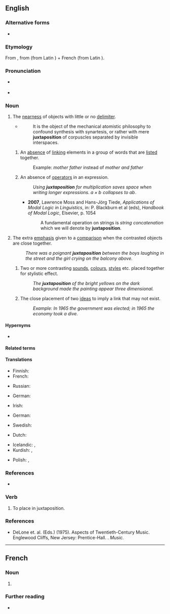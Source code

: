 {{also|juxta-position}}
==English==

===Alternative forms===
* {{l|en|juxta-position}}

===Etymology===
From {{bor|en|fr|juxtaposition}}, from {{der|en|la|iuxtā||near}} (from Latin {{m|la|iungō||to join}}) + French {{m|fr|position||position}} (from Latin {{m|la|pōnō||to place}}).

===Pronunciation===
* {{a|UK|US}} {{IPA|/ˌdʒʌk.stə.pəˈzɪʃ.ən/|lang=en}}
* {{audio|en-us-juxtaposition.ogg|Audio (US)|lang=en}}

===Noun===
{{en-noun|~}}

# The [[nearness]] of objects with little or no [[delimiter]].
#* {{w|Samuel Taylor Coleridge}}
#*: It is the object of the mechanical atomistic philosophy to confound synthesis with synartesis, or rather with mere '''juxtaposition''' of corpuscles separated by invisible interspaces.
## {{lb|en|grammar}} An [[absence]] of [[link]]ing elements in a group of words that are [[list]]ed together.
##: Example: ''mother father'' instead of ''mother and father''
## {{lb|en|mathematics}} An absence of [[operator]]s in an expression.
##: ''Using '''juxtaposition''' for multiplication saves space when writing longer expressions. <math>a \times b \!</math> collapses to <math>ab\!</math>.''
##* '''2007''', Lawrence Moss and Hans-Jörg Tiede, ''Applications of Modal Logic in Linguistics'', in: P. Blackburn et al (eds), ''Handbook of Modal Logic'', Elsevier, p. 1054
##*: A fundamental operation on strings is ''string concatenation'' which we will denote by '''juxtaposition'''.
# The extra [[emphasis]] given to a [[comparison]] when the contrasted objects are close together.
#: ''There was a poignant '''juxtaposition''' between the boys laughing in the street and the girl crying on the balcony above.''
## {{lb|en|arts}} Two or more contrasting [[sound]]s, [[colour]]s, [[style]]s etc. placed together for stylistic effect.
##: ''The '''juxtaposition''' of the bright yellows on the dark background made the painting appear three dimensional.''
## {{lb|en|rhetoric}} The close placement of two [[idea]]s to imply a link that may not exist.
##: ''Example: In 1965 the government was elected; in 1965 the economy took a dive.''

====Hypernyms====
* {{l|en|position}} {{qualifier|structurally}}

====Related terms====
{{rel2
|juxtapose
|juxtaposed
|lang=en}}

====Translations====
{{trans-top|The nearness of objects with little or no delimiter}}
* Finnish: {{t|fi|vierekkäin asettelu}}
* French: {{t+|fr|juxtaposition|f}}
{{trans-mid}}
* Russian: {{t+|ru|бли́зость|f}}
{{trans-bottom}}

{{trans-top|grammar: absence of linking elements in a group of words that are listed together}}
{{trans-mid}}
{{trans-bottom}}

{{trans-top|mathematics: absence of operators}}
* German: {{t+|de|Juxtaposition|f}}
{{trans-mid}}
* Irish: {{t|ga|neas-suíomh|m}}
{{trans-bottom}}

{{trans-top|extra emphasis given to a comparison}}
* German: {{t+|de|Gegenüberstellung|f}}
{{trans-mid}}
* Swedish: {{t|sv|sida vid sida}}
{{trans-bottom}}

{{trans-top|arts: contrasting sounds or colours}}
* Dutch: {{t|nl|juxtapositie}}
{{trans-mid}}
{{trans-bottom}}

{{trans-top|rhetoric: placement of ideas}}
{{trans-mid}}
{{trans-bottom}}

{{checktrans-top}}
* Icelandic: {{t-check|is|hliðsetning|f}}, {{t-check|is|hliðstaða|f}}
* Kurdish: {{t+check|ku|berhev|alt=berhevdan}} <!-- was "[[berhev|berhevdan]]" - assumed inflected form or vocalised spelling; please verify if linking is acceptable. see [[User:Kephir/gadgets/xte#Translation_fixing]] -->, {{t+check|ku|berhev|alt=dan berhev}} <!-- was "dan [[berhev]]" - assumed inflected form or vocalised spelling; please verify if linking is acceptable. see [[User:Kephir/gadgets/xte#Translation_fixing]] -->
{{trans-mid}}
* Polish: {{t-check|pl|zestawienie}}, {{t+check|pl|porównanie}}
{{trans-bottom}}

===References===
* {{pedia|dab=Juxtaposition}}

===Verb===
{{en-verb}}

# To place in juxtaposition.

===References===
* DeLone et. al. (Eds.) (1975). Aspects of Twentieth-Century Music. Englewood Cliffs, New Jersey: Prentice-Hall. {{ISBN|0130493465}}. ''Music.''

----

==French==

===Noun===
{{fr-noun|f}}

# {{l|en|juxtaposition}}

===Further reading===
* {{R:TLFi}}
